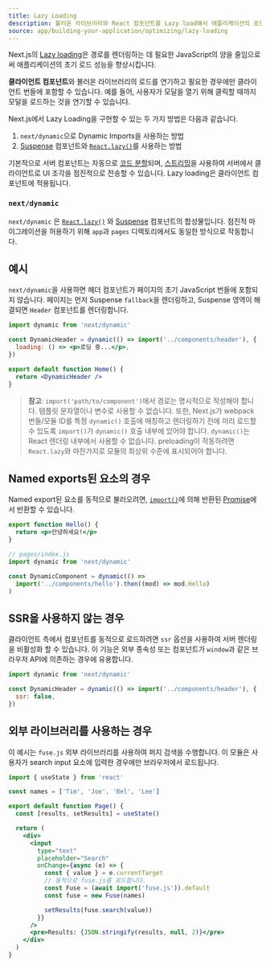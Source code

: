 ```yaml
---
title: Lazy Loading
description: 불러온 라이브러리와 React 컴포넌트를 Lazy load해서 애플리케이션의 로드 성능을 향상시킵니다.
source: app/building-your-application/optimizing/lazy-loading
---
```


Next.js의 [Lazy loading](https://developer.mozilla.org/en-US/docs/Web/Performance/Lazy_loading)은 경로를 렌더링하는 데 필요한 JavaScript의 양을 줄임으로써 애플리케이션의 초기 로드 성능을 향상시킵니다.

**클라이언트 컴포넌트**와 불러온 라이브러리의 로드를 연기하고 필요한 경우에만 클라이언트 번들에 포함할 수 있습니다. 예를 들어, 사용자가 모달을 열기 위해 클릭할 때까지 모달을 로드하는 것을 연기할 수 있습니다.

Next.js에서 Lazy Loading을 구현할 수 있는 두 가지 방법은 다음과 같습니다.

1. `next/dynamic`으로 Dynamic Imports을 사용하는 방법
2. [Suspense](https://react.dev/reference/react/Suspense) 컴포넌트와 [`React.lazy()`](https://react.dev/reference/react/lazy)를 사용하는 방법

기본적으로 서버 컴포넌트는 자동으로 [코드 분할](https://developer.mozilla.org/en-US/docs/Glossary/Code_splitting)되며, [스트리밍](https://nextjs.org/docs/app/building-your-application/routing/loading-ui-and-streaming)을 사용하여 서버에서 클라이언트로 UI 조각을 점진적으로 전송할 수 있습니다. Lazy loading은 클라이언트 컴포넌트에 적용됩니다.

### `next/dynamic`

`next/dynamic` 은 [`React.lazy()`](https://react.dev/reference/react/lazy) 와 [Suspense](https://react.dev/reference/react/Suspense) 컴포넌트의 합성물입니다. 점진적 마이그레이션을 허용하기 위해 `app`과 `pages` 디렉토리에서도 동일한 방식으로 작동합니다.

## 예시

`next/dynamic`을 사용하면 헤더 컴포넌트가 페이지의 초기 JavaScript 번들에 포함되지 않습니다. 페이지는 먼저 Suspense `fallback`을 렌더링하고, Suspense 영역이 해결되면 `Header` 컴포넌트를 렌더링합니다.

```jsx
import dynamic from 'next/dynamic'

const DynamicHeader = dynamic(() => import('../components/header'), {
  loading: () => <p>로딩 중...</p>,
})

export default function Home() {
  return <DynamicHeader />
}
```

> **참고**: `import('path/to/component')`에서 경로는 명시적으로 작성해야 합니다. 템플릿 문자열이나 변수로 사용할 수 없습니다. 또한, Next.js가 webpack 번들/모듈 ID를 특정 `dynamic()` 호출에 매칭하고 렌더링하기 전에 미리 로드할 수 있도록 `import()`가 `dynamic()` 호출 내부에 있어야 합니다. `dynamic()`는 React 렌더링 내부에서 사용할 수 없습니다. preloading이 작동하려면 `React.lazy`와 마찬가지로 모듈의 최상위 수준에 표시되어야 합니다.

## Named exports된 요소의 경우

Named export된 요소를 동적으로 불러오려면, [`import()`](https://github.com/tc39/proposal-dynamic-import#example)에 의해 반환된 [Promise](https://developer.mozilla.org/en-US/docs/Web/JavaScript/Reference/Global_Objects/Promise)에서 반환할 수 있습니다.

```jsx filename="components/hello.js"
export function Hello() {
  return <p>안녕하세요!</p>
}

// pages/index.js
import dynamic from 'next/dynamic'

const DynamicComponent = dynamic(() =>
  import('../components/hello').then((mod) => mod.Hello)
)
```

## SSR을 사용하지 않는 경우

클라이언트 측에서 컴포넌트를 동적으로 로드하려면 `ssr` 옵션을 사용하여 서버 렌더링을 비활성화 할 수 있습니다. 이 기능은 외부 종속성 또는 컴포넌트가 `window`과 같은 브라우저 API에 의존하는 경우에 유용합니다.

```jsx
import dynamic from 'next/dynamic'

const DynamicHeader = dynamic(() => import('../components/header'), {
  ssr: false,
})
```

## 외부 라이브러리를 사용하는 경우

이 예시는 `fuse.js` 외부 라이브러리를 사용하여 퍼지 검색을 수행합니다. 이 모듈은 사용자가 search input 요소에 입력한 경우에만 브라우저에서 로드됩니다.

```jsx
import { useState } from 'react'

const names = ['Tim', 'Joe', 'Bel', 'Lee']

export default function Page() {
  const [results, setResults] = useState()

  return (
    <div>
      <input
        type="text"
        placeholder="Search"
        onChange={async (e) => {
          const { value } = e.currentTarget
          // 동적으로 fuse.js를 로드합니다.
          const Fuse = (await import('fuse.js')).default
          const fuse = new Fuse(names)

          setResults(fuse.search(value))
        }}
      />
      <pre>Results: {JSON.stringify(results, null, 2)}</pre>
    </div>
  )
}
```
